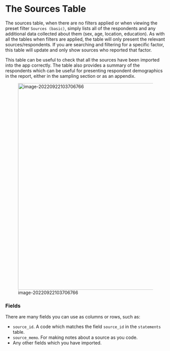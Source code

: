 # The Sources Table

The sources table, when there are no filters applied or when viewing the preset filter `Sources (basic)`, simply lists all of the respondents and any additional data collected about them (sex, age, location, education). As with all the tables when filters are applied, the table will only present the relevant sources/respondents. If you are searching and filtering for a specific factor, this table will update and only show sources who reported that factor.

This table can be useful to check that all the sources have been imported into the app correctly. The table also provides a summary of the respondents which can be useful for presenting respondent demographics in the report, either in the sampling section or as an appendix.

![image-20220922103706766](_assets/image-20220922103706766.png){width=650}



### Fields

There are many fields you can use as columns or rows, such as:

- `source_id`. A code which matches the field `source_id` in the `statements` table.
- `source_memo`.  For making notes about a source as you code.
- Any other fields which you have imported.
